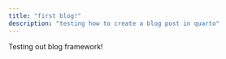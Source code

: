```yaml
---
title: "first blog!"
description: "testing how to create a blog post in quarto"
---
```


Testing out blog framework!